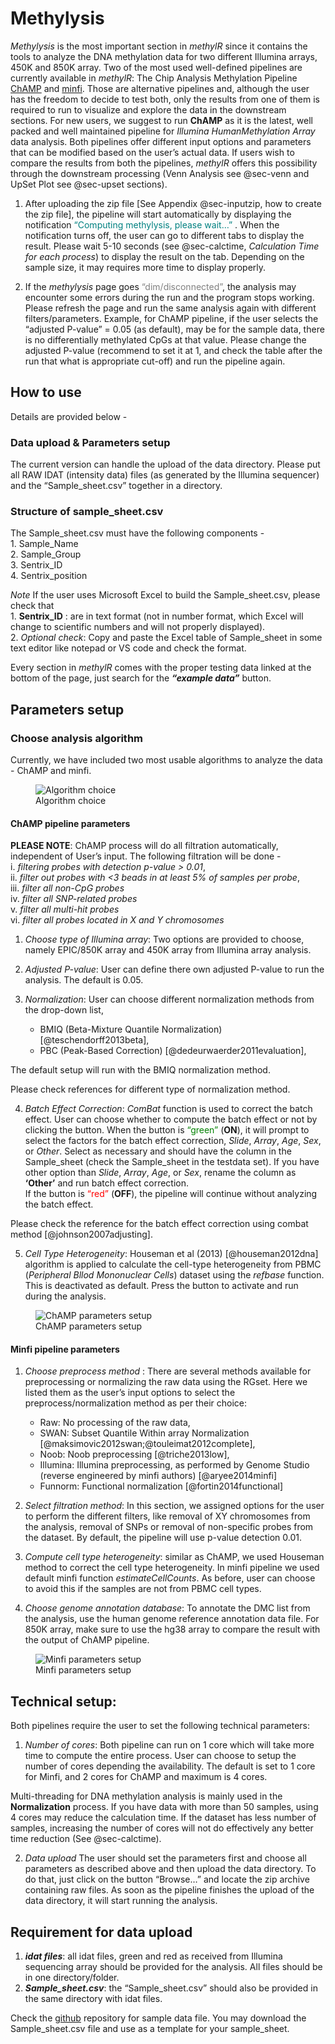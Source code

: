 # Methylysis {#sec-methylysis}
*Methylysis* is the most important section in *methylR* since it contains the tools to analyze the DNA methylation data for two different Illumina arrays, 450K and 850K array. Two of the most used well-defined pipelines are currently available in *methylR*: The Chip Analysis Methylation Pipeline [ChAMP](https://bioconductor.org/packages/release/bioc/vignettes/ChAMP/inst/doc/ChAMP.html) and [minfi](https://bioconductor.org/packages/release/bioc/vignettes/minfi/inst/doc/minfi.html).
Those are alternative pipelines and, although the user has the freedom to decide to test both, only the results from one of them is required to run to visualize and explore the data in the downstream sections. For new users, we suggest to run **ChAMP** as it is the latest, well packed and well maintained pipeline for *Illumina HumanMethylation Array* data analysis.
Both pipelines offer different input options and parameters that can be modified based on the user's actual data. If users wish to compare the results from both the pipelines, *methylR* offers this possibility through the downstream processing (Venn Analysis see @sec-venn and UpSet Plot see @sec-upset sections).

::: {.callout-tip}
1. After uploading the zip file [See Appendix @sec-inputzip, how to create the zip file], the pipeline will start automatically by displaying the notification ["Computing methylysis, please wait..."]{style="color: teal;"} \textcolor{teal}{"Computing methylysis, please wait..."}. When the notification turns off, the user can go to different tabs to display the result. Please wait 5-10 seconds (see @sec-calctime, *Calculation Time for each process*) to display the result on the tab. Depending on the sample size, it may requires more time to display properly. 
:::

::: {.callout-tip}
2. If the *methylysis* page goes ["dim/disconnected"]{style="color: gray;"}\textcolor{gray}{dim/disconnected}, the analysis may encounter some errors during the run and the program stops working. Please refresh the page and run the same analysis again with different filters/parameters. Example, for ChAMP pipeline, if the user selects the  "adjusted P-value" = 0.05 (as default), may be for the sample data, there is no differentially methylated CpGs at that value. Please change the adjusted P-value (recommend to set it at 1, and check the table after the run that what is appropriate cut-off) and run the pipeline again.
:::

## How to use
Details are provided below -

### Data upload & Parameters setup
The current version can handle the upload of the data directory. Please put all RAW IDAT (intensity data) files (as generated by the Illumina sequencer) and the "Sample_sheet.csv" together in a directory.

### Structure of sample_sheet.csv
The Sample_sheet.csv must have the following components - \
1. Sample_Name \
2. Sample_Group \
3. Sentrix_ID \
4. Sentrix_position

::: {.callout-warning}
*Note* If the user uses Microsoft Excel to build the Sample_sheet.csv, please check that \
1. **Sentrix_ID** : are in text format (not in number format, which Excel will change to scientific numbers and will not properly displayed). \
2. *Optional check*: Copy and paste the Excel table of Sample_sheet in some text editor like notepad or VS code and check the format.
:::

Every section in *methylR* comes with the proper testing data linked at the bottom of the page, just search for the ***"example data"*** button.

## Parameters setup

### Choose analysis algorithm
Currently, we have included two most usable algorithms to analyze the data - ChAMP and minfi. \

![Algorithm choice](_images/methylysis_01.png)

#### **ChAMP pipeline parameters**

::: {.callout-note}
**PLEASE NOTE**: ChAMP process will do all filtration automatically, independent of User's input. The following filtration will be done - \
i. *filtering probes with detection p-value > 0.01*, \
ii. *filter out probes with <3 beads in at least 5% of samples per probe*, \
iii. *filter all non-CpG probes* \
iv. *filter all SNP-related probes* \
v. *filter all multi-hit probes* \
vi. *filter all probes located in X and Y chromosomes*
:::

1. *Choose type of Illumina array*: Two options are provided to choose, namely EPIC/850K array and 450K array from Illumina array analysis.

2. *Adjusted P-value*: User can define there own adjusted P-value to run the analysis. The default is 0.05.

3. *Normalization*: User can choose different normalization methods from the drop-down list,
    - BMIQ (Beta-Mixture Quantile Normalization) [@teschendorff2013beta],
    - PBC (Peak-Based Correction) [@dedeurwaerder2011evaluation],

The default setup will run with the BMIQ normalization method. 

:::{.callout-tip}
Please check references for different type of normalization method. 
:::

4. *Batch Effect Correction*: *ComBat* function is used to correct the batch effect. User can choose whether to compute the batch effect or not by clicking the button. When the button is ["green"]{style="color: green;"} \textcolor{green}{green} (**ON**), it will prompt to select the factors for the batch effect correction, *Slide*, *Array*, *Age*, *Sex*, or *Other*. Select as necessary and should have the column in the Sample_sheet (check the Sample_sheet in the testdata set). If you have other option than *Slide*, *Array*, *Age*, or *Sex*, rename the column as **'Other'** and run batch effect correction. \
If the button is ["red"]{style="color: red;"} \textcolor{red}{red} (**OFF**), the pipeline will continue without analyzing the batch effect. 

:::{.callout-tip}
Please check the reference for the batch effect correction using combat method [@johnson2007adjusting].
:::

5. *Cell Type Heterogeneity*: Houseman et al (2013) [@houseman2012dna] algorithm is applied to calculate the cell-type heterogeneity from PBMC (*Peripheral Bllod Mononuclear Cells*) dataset using the *refbase* function. This is deactivated as default. Press the button to activate and run during the analysis. \

![ChAMP parameters setup](_images/methylysis_02.png)

#### **Minfi pipeline parameters**

1. *Choose preprocess method* : There are several methods available for preprocessing or normalizing the raw data using the RGset. Here we listed them as the user's input options to select the preprocess/normalization method as per their choice:
    - Raw: No processing of the raw data,
    - SWAN: Subset Quantile Within array Normalization [@maksimovic2012swan;@touleimat2012complete],
    - Noob: Noob preprocessing [@triche2013low],
    - Illumina: Illumina preprocessing, as performed by Genome Studio (reverse engineered by minfi authors) [@aryee2014minfi]
    - Funnorm: Functional normalization [@fortin2014functional]

2. *Select filtration method*: In this section, we assigned options for the user to perform the different filters, like removal of XY chromosomes from the analysis, removal of SNPs or removal of non-specific probes from the dataset. By default, the pipeline will use p-value detection 0.01.

3. *Compute cell type heterogeneity*: similar as ChAMP, we used Houseman method to correct the cell type heterogeneity. In minfi pipeline we used default minfi function *estimateCellCounts*. As before, user can choose to avoid this if the samples are not from PBMC cell types.

4. *Choose genome annotation database*: To annotate the DMC list from the analysis, use the human genome reference annotation data file. For 850K array, make sure to use the hg38 array to compare the result with the output of ChAMP pipeline. \

![Minfi parameters setup](_images/methylysis_03.png)

## Technical setup:
Both pipelines require the user to set the following technical parameters:

1. *Number of cores*: Both pipeline can run on 1 core which will take more time to compute the entire process. User can choose to setup the number of cores depending the availability. The default is set to 1 core for Minfi, and 2 cores for ChAMP and maximum is 4 cores.

::: {.callout-note}
Multi-threading for DNA methylation analysis is mainly used in the **Normalization** process. If you have data with more than 50 samples, using 4 cores may reduce the calculation time. If the dataset has less number of samples, increasing the number of cores will not do effectively any better time reduction (See @sec-calctime).
:::

2. *Data upload*
The user should set the parameters first and choose all parameters as described above and then upload the data directory. To do that, just click on the button "Browse..." and locate the zip archive containing raw files. As soon as the pipeline finishes the upload of the data directory, it will start running the analysis.

## Requirement for data upload
1. ***idat files***: all idat files, green and red as received from Illumina sequencing array should be provided for the analysis. All files should be in one directory/folder.
2. ***Sample_sheet.csv***: the "Sample_sheet.csv" should also be provided in the same directory with idat files.

::: {.callout-tip}
Check the [github](https://github.com/JD2112/methylr/tree/main/data) repository for sample data file. You may download the Sample_sheet.csv file and use as a template for your sample_sheet.
:::